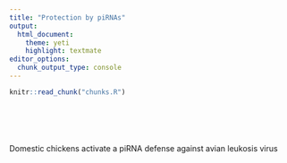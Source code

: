 ```yaml
---
title: "Protection by piRNAs"
output: 
  html_document:
    theme: yeti
    highlight: textmate
editor_options: 
  chunk_output_type: console
---
```


<style>
h2 {
  background-color: #e3ebee;
  text-indent: 5px; 
}
</style>

<!-- The file chunks.R contains chunks that define default settings -->
```r
knitr::read_chunk("chunks.R")
```

<!-- Update knitr chunk options -->
```r
```

<!-- Insert the date the file was last updated -->
```r
```

<!-- Insert the code version (Git commit SHA1) if Git repository exists and R
 package git2r is installed -->
```r
```

<!-- packages -->
```r
```

<!-- custom defined functions -->
```r
```

Domestic chickens activate a piRNA defense against avian leukosis virus
